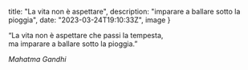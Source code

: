 
  title: "La vita non è aspettare",
  description: "imparare a ballare sotto la pioggia",
  date: "2023-03-24T19:10:33Z",
  image
}


“La vita non è aspettare che passi la tempesta,  
ma imparare a ballare sotto la pioggia.”

*Mahatma Gandhi*
